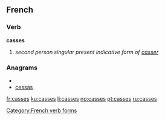 ==French==
===Verb===
'''casses'''
#''second person singular present indicative form of [[casser]]''

===Anagrams===
* {{alphagram|acesss}}
* [[cessas#French|cessas]]


[[Category:French verb forms]]

[[fr:casses]]
[[ku:casses]]
[[li:casses]]
[[no:casses]]
[[pt:casses]]
[[ru:casses]]